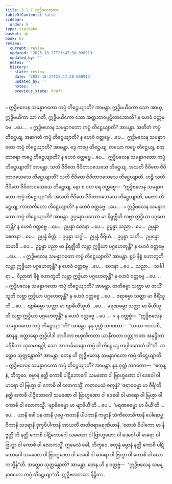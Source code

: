 ```yaml
---
title: 3.1.7 ဣဒ္ဓိဗလကထာ
tableOfContents: false
sidebar:
  order: 5
type: tipitaka
basket: ab
book: kv
review:
  current: review
  updated: '2025-10-27T21:47:38.090913'
  updated_by: ''
  notes: ''
  history:
  - state: review
    date: '2025-10-27T21:47:38.090913'
    updated_by: ''
    notes: ''
    previous_state: draft
---
```



<ReviewStatus review={frontmatter.review} showDetails={true} />

<HypothesisAnnotation frontmatter={frontmatter} />

<DynamicBreadcrumb />

<Division number="621" book="kv" e="ch" v="32" p="330">

<Paragraph number="2054" book="kv">
๐ ဣဒ္ဓိဗလေန သမန္နာဂတော ကပ္ပံ တိဋ္ဌေယျာတိ? အာမန္တာ. ဣဒ္ဓိမယိကော သော အာယု, ဣဒ္ဓိမယိကာ သာ ဂတိ, ဣဒ္ဓိမယိကော သော အတ္တဘာဝပ္ပဋိလာဘောတိ? န ဟေဝံ ဝတ္တဗ္ဗေ …ပေ… .
</Paragraph>

<Paragraph number="2055" book="kv">
๐ ဣဒ္ဓိဗလေန သမန္နာဂတော ကပ္ပံ တိဋ္ဌေယျာတိ? အာမန္တာ. အတီတံ ကပ္ပံ တိဋ္ဌေယျ, အနာဂတံ ကပ္ပံ တိဋ္ဌေယျာတိ? န ဟေဝံ ဝတ္တဗ္ဗေ …ပေ…  ဣဒ္ဓိဗလေန သမန္နာဂတော ကပ္ပံ တိဋ္ဌေယျာတိ? အာမန္တာ. ဒွေ ကပ္ပေ တိဋ္ဌေယျ, တယော ကပ္ပေ တိဋ္ဌေယျ, စတ္တာရော ကပ္ပေ တိဋ္ဌေယျာတိ? န ဟေဝံ ဝတ္တဗ္ဗေ …ပေ…  ဣဒ္ဓိဗလေန သမန္နာဂတော ကပ္ပံ တိဋ္ဌေယျာတိ? အာမန္တာ. သတိ ဇီဝိတေ ဇီဝိတာဝသေသေ တိဋ္ဌေယျ, အသတိ ဇီဝိတေ ဇီဝိတာဝသေသေ တိဋ္ဌေယျာတိ? သတိ ဇီဝိတေ ဇီဝိတာဝသေသေ တိဋ္ဌေယျာတိ. ဟဉ္စိ သတိ ဇီဝိတေ ဇီဝိတာဝသေသေ တိဋ္ဌေယျ, နော စ ဝတ ရေ ဝတ္တဗ္ဗေ—  “ဣဒ္ဓိဗလေန သမန္နာဂတော ကပ္ပံ တိဋ္ဌေယျာ”တိ. အသတိ ဇီဝိတေ ဇီဝိတာဝသေသေ တိဋ္ဌေယျာတိ, မတော တိဋ္ဌေယျ, ကာလင်္ကတော တိဋ္ဌေယျာတိ? န ဟေဝံ ဝတ္တဗ္ဗေ …ပေ… .
</Paragraph>

</Division>
<Division number="622" book="kv" e="ch" v="32" p="331">

<Paragraph number="2056" book="kv">
๐ ဣဒ္ဓိဗလေန သမန္နာဂတော ကပ္ပံ တိဋ္ဌေယျာတိ? အာမန္တာ. ဥပ္ပန္နော ဖဿော မာ နိရုဇ္ဈီတိ လဗ္ဘာ ဣဒ္ဓိယာ ပဂ္ဂဟေတုန္တိ? န ဟေဝံ ဝတ္တဗ္ဗေ …ပေ…  ဥပ္ပန္နာ ဝေဒနာ …ပေ…  ဥပ္ပန္နာ သညာ …ပေ…  ဥပ္ပန္နာ စေတနာ …ပေ…  ဥပ္ပန္နံ စိတ္တံ…  ဥပ္ပန္နာ သဒ္ဓါ…  ဥပ္ပန္နံ ဝီရိယံ…  ဥပ္ပန္နာ သတိ…  ဥပ္ပန္နော သမာဓိ …ပေ…  ဥပ္ပန္နာ ပညာ မာ နိရုဇ္ဈီတိ လဗ္ဘာ ဣဒ္ဓိယာ ပဂ္ဂဟေတုန္တိ? န ဟေဝံ ဝတ္တဗ္ဗေ …ပေ… .
</Paragraph>

<Paragraph number="2057" book="kv">
๐ ဣဒ္ဓိဗလေန သမန္နာဂတော ကပ္ပံ တိဋ္ဌေယျာတိ? အာမန္တာ. ရူပံ နိစ္စံ ဟောတူတိ လဗ္ဘာ ဣဒ္ဓိယာ ပဂ္ဂဟေတုန္တိ? န ဟေဝံ ဝတ္တဗ္ဗေ …ပေ…  ဝေဒနာ …ပေ…  သညာ…  သင်္ခါရာ…  ဝိညာဏံ နိစ္စံ ဟောတူတိ လဗ္ဘာ ဣဒ္ဓိယာ ပဂ္ဂဟေတုန္တိ? န ဟေဝံ ဝတ္တဗ္ဗေ …ပေ… .
</Paragraph>

<Paragraph number="2058" book="kv">
๐ ဣဒ္ဓိဗလေန သမန္နာဂတော ကပ္ပံ တိဋ္ဌေယျာတိ? အာမန္တာ. ဇာတိဓမ္မာ သတ္တာ မာ ဇာယိံသူတိ လဗ္ဘာ ဣဒ္ဓိယာ ပဂ္ဂဟေတုန္တိ? န ဟေဝံ ဝတ္တဗ္ဗေ …ပေ…  ဇရာဓမ္မာ သတ္တာ မာ ဇီရိံသူတိ …ပေ…  ဗျာဓိဓမ္မာ သတ္တာ မာ ဗျာဓိယိံသူတိ …ပေ…  မရဏဓမ္မာ သတ္တာ မာ မီယိံသူတိ လဗ္ဘာ ဣဒ္ဓိယာ ပဂ္ဂဟေတုန္တိ? န ဟေဝံ ဝတ္တဗ္ဗေ …ပေ… .
</Paragraph>

</Division>
<Division number="623" book="kv" e="ch" v="32" p="331">

<Paragraph number="2059" book="kv">
× န ဝတ္တဗ္ဗံ—  “ဣဒ္ဓိဗလေန သမန္နာဂတော ကပ္ပံ တိဋ္ဌေယျာ”တိ? အာမန္တာ. နနု ဝုတ္တံ ဘဂဝတာ—  “ယဿ ကဿစိ, အာနန္ဒ, စတ္တာရော ဣဒ္ဓိပါဒါ ဘာဝိတာ ဗဟုလီကတာ ယာနီကတာ ဝတ္ထုကတာ အနုဋ္ဌိတာ ပရိစိတာ သုသမာရဒ္ဓါ, သော အာကင်္ခမာနော ကပ္ပံ ဝါ တိဋ္ဌေယျ ကပ္ပါဝသေသံ ဝါ”တိ. အတ္ထေဝ သုတ္တန္တောတိ? အာမန္တာ. တေန ဟိ ဣဒ္ဓိဗလေန သမန္နာဂတော ကပ္ပံ တိဋ္ဌေယျာတိ.
</Paragraph>

</Division>
<Division number="624" book="kv" e="ch" v="32" p="332">

<Paragraph number="2060" book="kv">
๐ ဣဒ္ဓိဗလေန သမန္နာဂတော ကပ္ပံ တိဋ္ဌေယျာတိ? အာမန္တာ. နနု ဝုတ္တံ ဘဂဝတာ—  “စတုန္နံ, ဘိက္ခဝေ, ဓမ္မာနံ နတ္ထိ ကောစိ ပါဋိဘောဂေါ သမဏော ဝါ ဗြာဟ္မဏော ဝါ ဒေဝေါ ဝါ မာရော ဝါ ဗြဟ္မာ ဝါ ကောစိ ဝါ လောကသ္မိံ. ကတမေသံ စတုန္နံ? ‘ဇရာဓမ္မော မာ ဇီရီ’တိ နတ္ထိ ကောစိ ပါဋိဘောဂေါ သမဏော ဝါ ဗြာဟ္မဏော ဝါ ဒေဝေါ ဝါ မာရော ဝါ ဗြဟ္မာ ဝါ ကောစိ ဝါ လောကသ္မိံ. ‘ဗျာဓိဓမ္မော မာ ဗျာဓိယီ’တိ …ပေ…  ‘မရဏဓမ္မော မာ မီယီ’တိ …ပေ…  ယာနိ ခေါ ပန တာနိ ပုဗ္ဗေ ကတာနိ ပါပကာနိ ကမ္မာနိ သံကိလေသိကာနိ ပေါနောဗ္ဘဝိကာနိ သဒရာနိ ဒုက္ခဝိပါကာနိ အာယတိံ ဇာတိဇရာမရဏိယာနိ, ‘တေသံ ဝိပါကော မာ နိဗ္ဗတ္တီ’တိ နတ္ထိ ကောစိ ပါဋိဘောဂေါ သမဏော ဝါ ဗြာဟ္မဏော ဝါ ဒေဝေါ ဝါ မာရော ဝါ ဗြဟ္မာ ဝါ ကောစိ ဝါ လောကသ္မိံ. ဣမေသံ ခေါ, ဘိက္ခဝေ, စတုန္နံ ဓမ္မာနံ နတ္ထိ ကောစိ ပါဋိဘောဂေါ သမဏော ဝါ ဗြာဟ္မဏော ဝါ ဒေဝေါ ဝါ မာရော ဝါ ဗြဟ္မာ ဝါ ကောစိ ဝါ လောကသ္မိန်”တိ. အတ္ထေဝ သုတ္တန္တောတိ? အာမန္တာ. တေန ဟိ န ဝတ္တဗ္ဗံ—  “ဣဒ္ဓိဗလေန သမန္နာဂတော ကပ္ပံ တိဋ္ဌေယျာ”တိ.

</Paragraph>
</Division>

<Paragraph number="2061" type="center" book="kv">
ဣဒ္ဓိဗလကထာ နိဋ္ဌိတာ.
</Paragraph>